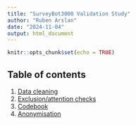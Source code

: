 ```yaml
---
title: "SurveyBot3000 Validation Study"
author: "Ruben Arslan"
date: "2024-11-04"
output: html_document
---
```


```r
knitr::opts_chunk$set(echo = TRUE)
```



## Table of contents

1. [Data cleaning](1_data_clean.html)
2. [Exclusion/attention checks](2_exclusion.html)
3. [Codebook](3_codebook.html)
3. [Anonymisation](4_anonymisation.html)